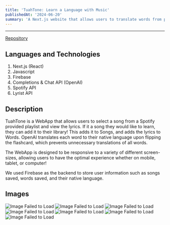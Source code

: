 ```yaml
---
title: 'TuahTone: Learn a Language with Music'
publishedAt: '2024-06-20'
summary: 'A Next.js website that allows users to translate words from popular songs in a variety of languages.'
---
```

[Repository]:https://github.com/TheOfficialBarn/tuahtone
---

[Repository]

## Languages and Technologies

1. Next.js (React)
2. Javascript
3. Firebase
4. Completions & Chat API (OpenAI)
5. Spotify API
6. Lyrist API

## Description

TuahTone is a WebApp that allows users to select a song from a Spotify provided playlist and view the lyrics. If it a song they would like to learn, they can add it to their library! This adds it to Songs, and adds the lyrics to Words. OpenAI translates each word to their native language upon flipping the flashcard, which prevents unnecessary translations of all words.

The WebApp is designed to be responsive to a variety of different screen-sizes, allowing users to have the optimal experience whether on mobile, tablet, or computer!

We used Firebase as the backend to store user information such as songs saved, words saved, and their native language.

## Images

![Image Failed to Load](/tuahtone/tuahtone-home.png "home")
![Image Failed to Load](/tuahtone/tuahtone-home-mobile.png "mobile home")
![Image Failed to Load](/tuahtone/tuahtone-auth.png "auth")
![Image Failed to Load](/tuahtone/tuahtone-lyrics.png "lyrics")
![Image Failed to Load](/tuahtone/tuahtone-songs.png "songs")
![Image Failed to Load](/tuahtone/tuahtone-words.png "words")
![Image Failed to Load](/tuahtone/tuahtone-chat.png "chat")